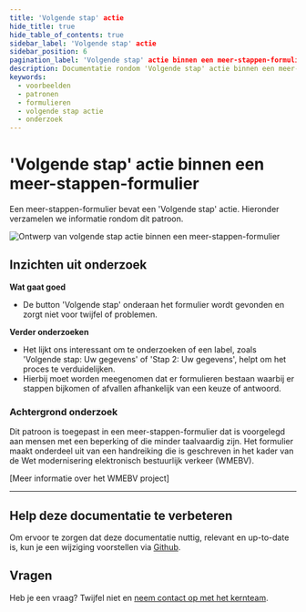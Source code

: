 ```yaml
---
title: 'Volgende stap' actie
hide_title: true
hide_table_of_contents: true
sidebar_label: 'Volgende stap' actie
sidebar_position: 6
pagination_label: 'Volgende stap' actie binnen een meer-stappen-formulier
description: Documentatie rondom 'Volgende stap' actie binnen een meer-stappen-formulier
keywords:
  - voorbeelden
  - patronen
  - formulieren
  - volgende stap actie
  - onderzoek
---
```



# 'Volgende stap' actie binnen een meer-stappen-formulier

Een meer-stappen-formulier bevat een 'Volgende stap' actie. Hieronder verzamelen we informatie rondom dit patroon.

![Ontwerp van volgende stap actie binnen een meer-stappen-formulier](https://raw.githubusercontent.com/nl-design-system/documentatie/assets/voorbeeld_formulier_volgende-stap.png)

## Inzichten uit onderzoek

**Wat gaat goed**
* De button 'Volgende stap' onderaan het formulier wordt gevonden en zorgt niet voor twijfel of problemen.

**Verder onderzoeken**
* Het lijkt ons interessant om te onderzoeken of een label, zoals 'Volgende stap: Uw gegevens' of 'Stap 2: Uw gegevens', helpt om het proces te verduidelijken.
* Hierbij moet worden meegenomen dat er formulieren bestaan waarbij er stappen bijkomen of afvallen afhankelijk van een keuze of antwoord.

<VideoPlayer videoId="ytpKQlEORtU" />

### Achtergrond onderzoek
Dit patroon is toegepast in een meer-stappen-formulier dat is voorgelegd aan mensen met een beperking of die minder taalvaardig zijn. Het formulier maakt onderdeel uit van een handreiking die is geschreven in het kader van de Wet modernisering elektronisch bestuurlijk verkeer (WMEBV). 

[Meer informatie over het WMEBV project]

---

## Help deze documentatie te verbeteren

Om ervoor te zorgen dat deze documentatie nuttig, relevant en up-to-date is, kun je een wijziging voorstellen via [Github](https://github.com/nl-design-system/documentatie).

## Vragen

Heb je een vraag? Twijfel niet en [neem contact op met het kernteam](../../project/kernteam.mdx).
